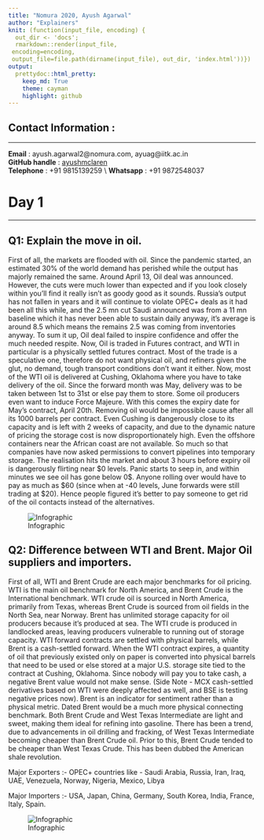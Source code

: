 ```yaml
---
title: "Nomura 2020, Ayush Agarwal" 
author: "Explainers"
knit: (function(input_file, encoding) {
  out_dir <- 'docs';
  rmarkdown::render(input_file,
 encoding=encoding,
 output_file=file.path(dirname(input_file), out_dir, 'index.html'))})
output:
  prettydoc::html_pretty:
    keep_md: True
    theme: cayman
    highlight: github
---
```



## Contact Information :
***
**Email**          : ayush.agarwal2@nomura.com, ayuag@iitk.ac.in  
**GitHub handle**  : [ayushmclaren](http://github.com/ayushmclaren)  
**Telephone**      : +91 9815139259 \\
**Whatsapp**       : +91 9872548037

# Day 1
***

## Q1: Explain the move in oil.

First of all, the markets are flooded with oil. Since the pandemic started, an estimated 30% of the world demand has perished while the output has majorly remained the same. Around April 13, Oil deal was announced. However, the cuts were much lower than expected and if you look closely within you’ll find it really isn’t as goody good as it sounds. Russia’s output has not fallen in years and it will continue to violate OPEC+ deals as it had been all this while, and the 2.5 mn cut Saudi announced was from a 11 mn baseline which it has never been able to sustain daily anyway, it’s average is around 8.5 which means the remains 2.5 was coming from inventories anyway. To sum it up, Oil deal failed to inspire confidence and offer the much needed respite. Now, Oil is traded in Futures contract, and WTI in particular is a physically settled futures contract. Most of the trade is a speculative one, therefore do not want physical oil, and refiners given the glut, no demand, tough transport conditions don’t want it either. Now, most of the WTI oil is delivered at Cushing, Oklahoma where you have to take delivery of the oil. Since the forward month was May, delivery was to be taken between 1st to 31st or else pay them to store. Some oil producers even want to induce Force Majeure. With this comes the expiry date for May’s contract, April 20th. Removing oil would be impossible cause after all its 1000 barrels per contract. Even Cushing is dangerously close to its capacity and is left with 2 weeks of capacity, and due to the dynamic nature of pricing the storage cost is now disproportionately high. Even the offshore containers near the African coast are not available. So much so that companies have now asked permissions to convert pipelines into temporary storage. The realisation hits the market and about 3 hours before expiry oil is dangerously flirting near \$0 levels. Panic starts to seep in, and within minutes we see oil has gone below 0\$. Anyone rolling over would have to pay as much as $60 (since when at -40 levels, June forwards were still trading at \$20). Hence people figured it’s better to pay someone to get rid of the oil contacts instead of the alternatives. 

![Infographic](/Users/mclaren/Desktop/a.png)

## Q2: Difference between WTI and Brent. Major Oil suppliers and importers.

First of all, WTI and Brent Crude are each major benchmarks for oil pricing. WTI is the main oil benchmark for North America, and Brent Crude is the International benchmark. WTI crude oil is sourced in North America, primarily from Texas, whereas Brent Crude is sourced from oil fields in the North Sea, near Norway. Brent has unlimited storage capacity for oil producers because it's produced at sea. The WTI crude is produced in landlocked areas, leaving producers vulnerable to running out of storage capacity. WTI forward contracts are settled with physical barrels, while Brent is a cash-settled forward. When the WTI contract expires, a quantity of oil that previously existed only on paper is converted into physical barrels that need to be used or else stored at a major U.S. storage site tied to the contract at Cushing, Oklahoma. Since nobody will pay you to take cash, a negative Brent value would not make sense. (Side Note - MCX cash-settled derivatives based on WTI were deeply affected as well, and BSE is testing negative prices now). Brent is an indicator for sentiment rather than a physical metric. Dated Brent would be a much more physical connecting benchmark. Both Brent Crude and West Texas Intermediate are light and sweet, making them ideal for refining into gasoline.
There has been a trend, due to advancements in oil drilling and fracking, of West Texas Intermediate becoming cheaper than Brent Crude oil. Prior to this, Brent Crude tended to be cheaper than West Texas Crude. This has been dubbed the American shale revolution.

Major Exporters :- OPEC+ countries like - Saudi Arabia, Russia, Iran, Iraq, UAE, Venezuela, Norway, Nigeria, Mexico, Libya

Major Importers :- USA, Japan, China, Germany, South Korea, India, France, Italy, Spain.

![Infographic](/Users/mclaren/Desktop/b.jpg)